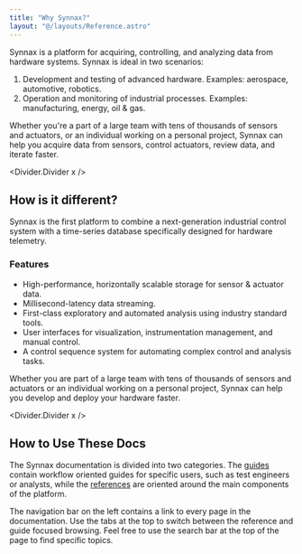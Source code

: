 ```yaml
---
title: "Why Synnax?"
layout: "@/layouts/Reference.astro"
---
```



Synnax is a platform for acquiring, controlling, and analyzing data from hardware
systems. Synnax is ideal in two scenarios:

1. Development and testing of advanced hardware. Examples: aerospace, automotive, robotics.
2. Operation and monitoring of industrial processes. Examples: manufacturing, energy,
   oil & gas.

Whether you're a part of a large team with tens of thousands of sensors and actuators, or
an individual working on a personal project, Synnax can help you acquire data from
sensors, control actuators, review data, and iterate faster.

<Divider.Divider x />

## How is it different?

Synnax is the first platform to combine a next-generation industrial control system with
a time-series database specifically designed for hardware telemetry.

### Features

- High-performance, horizontally scalable storage for sensor & actuator data.
- Millisecond-latency data streaming.
- First-class exploratory and automated analysis using industry standard tools.
- User interfaces for visualization, instrumentation management, and manual control.
- A control sequence system for automating complex control and analysis tasks.

Whether you are part of a large team with tens of thousands of sensors and actuators or
an individual working on a personal project, Synnax can help you develop and deploy your
hardware faster.

<Divider.Divider x />

## How to Use These Docs

The Synnax documentation is divided into two categories. The [guides](#guides) contain
workflow oriented guides for specific users, such as test engineers or analysts, while
the [references](#references) are oriented around the main components of the platform.

The navigation bar on the left contains a link to every page in the documentation. Use
the tabs at the top to switch between the reference and guide focused browsing. Feel
free to use the search bar at the top of the page to find specific topics.
